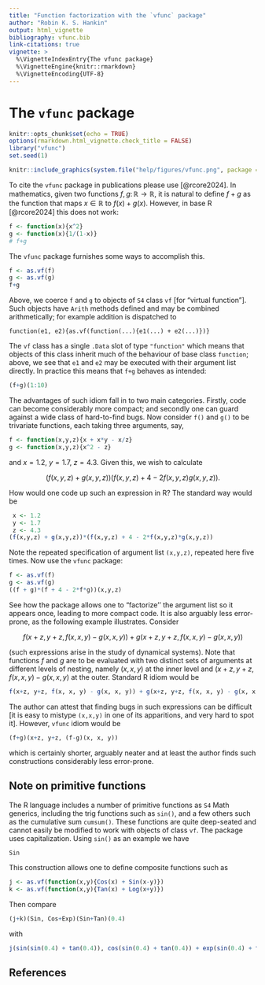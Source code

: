 ```yaml
---
title: "Function factorization with the `vfunc` package"
author: "Robin K. S. Hankin"
output: html_vignette
bibliography: vfunc.bib
link-citations: true
vignette: >
  %\VignetteIndexEntry{The vfunc package}
  %\VignetteEngine{knitr::rmarkdown}
  %\VignetteEncoding{UTF-8}
---
```


# The `vfunc` package

```r
knitr::opts_chunk$set(echo = TRUE)
options(rmarkdown.html_vignette.check_title = FALSE)
library("vfunc")
set.seed(1)
```

```r
knitr::include_graphics(system.file("help/figures/vfunc.png", package = "vfunc"))
```

To cite the `vfunc` package in publications please use [@rcore2024].
In mathematics, given two functions
$f,g\colon\mathbb{R}\longrightarrow\mathbb{R}$, it is natural to
define $f+g$ as the function that maps $x\in\mathbb{R}$ to
$f(x)+g(x)$.  However, in base R [@rcore2024] this does not work:

```r
f <- function(x){x^2}
g <- function(x){1/(1-x)}
# f+g
```

The `vfunc` package furnishes some ways to accomplish this.

```r
f <- as.vf(f)
g <- as.vf(g)
f+g
```

Above, we coerce `f` and `g` to objects of `S4` class `vf` [for
"virtual function"].  Such objects have `Arith` methods defined and
may be combined arithmetically; for example addition is dispatched to

```
function(e1, e2){as.vf(function(...){e1(...) + e2(...)})}
```

The `vf` class has a single `.Data` slot of type `"function"` which
means that objects of this class inherit much of the behaviour of base
class `function`; above, we see that `e1` and `e2` may be executed
with their argument list directly.  In practice this means that `f+g`
behaves as intended:

```r
(f+g)(1:10)
```

The advantages of such idiom fall in to two main categories.  Firstly,
code can become considerably more compact; and secondly one can guard
against a wide class of hard-to-find bugs.  Now consider `f()` and
`g()` to be trivariate functions, each taking three arguments, say,


```r
f <- function(x,y,z){x + x*y - x/z}
g <- function(x,y,z){x^2 - z}
```

and $x=1.2$, $y=1.7$, $z=4.3$.  Given this, we wish to calculate

$$(f(x,y,z) + g(x,y,z))(f(x,y,z) + 4 - 2f(x,y,z)g(x,y,z)).$$

How would one code up such an expression in R?  The standard way would be

```r
 x <- 1.2
 y <- 1.7
 z <- 4.3		
(f(x,y,z) + g(x,y,z))*(f(x,y,z) + 4 - 2*f(x,y,z)*g(x,y,z))
```

Note the repeated specification of argument list `(x,y,z)`, repeated
here five times.  Now use the `vfunc` package:


```r
f <- as.vf(f)
g <- as.vf(g)
((f + g)*(f + 4 - 2*f*g))(x,y,z)
```

See how the package allows one to "factorize'' the argument list so
it appears once, leading to more compact code.  It is also arguably
less error-prone, as the following example illustrates.  Consider


$$
f(x+z,y+z,f(x,x,y)-g(x,x,y)) + g(x+z, y+z,f(x,x,y)-g(x,x,y))
$$


(such expressions arise in the study of dynamical systems).  Note that
functions $f$ and $g$ are to be evaluated with two distinct sets of
arguments at different levels of nesting, namely $(x,x,y)$ at the
inner level and $(x+z,y+z,f(x,x,y)-g(x,x,y)$ at the outer.  Standard R
idiom would be


```r
f(x+z, y+z, f(x, x, y) - g(x, x, y)) + g(x+z, y+z, f(x, x, y) - g(x, x, y))
```

The author can attest that finding bugs in such expressions can be
difficult [it is easy to mistype `(x,x,y)` in one of its apparitions,
and very hard to spot it].  However, `vfunc` idiom would be

```r
(f+g)(x+z, y+z, (f-g)(x, x, y))
```

which is certainly shorter, arguably neater and at least the author
finds such constructions considerably less error-prone.

## Note on primitive functions

The R language includes a number of primitive functions as `S4` Math
generics, including the trig functions such as `sin()`, and a few
others such as the cumulative sum `cumsum()`.  These functions are
quite deep-seated and cannot easily be modified to work with objects
of class `vf`.  The package uses capitalization.  Using `sin()` as an
example we have

```r
Sin
```

This construction allows one to define composite functions such as

```r
j <- as.vf(function(x,y){Cos(x) + Sin(x-y)})
k <- as.vf(function(x,y){Tan(x) + Log(x+y)})
```

Then compare

```r
(j+k)(Sin, Cos+Exp)(Sin+Tan)(0.4)
```

with

```r
j(sin(sin(0.4) + tan(0.4)), cos(sin(0.4) + tan(0.4)) + exp(sin(0.4) + tan(0.4))) + k(sin(sin(0.4) + tan(0.4)), cos(sin(0.4) + tan(0.4)) + exp(sin(0.4) + tan(0.4)))
```


## References
